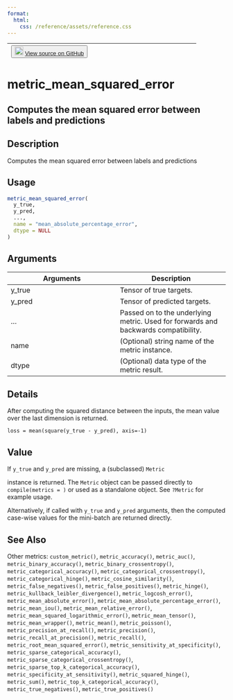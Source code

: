 ```yaml
---
format:
  html:
    css: /reference/assets/reference.css
---
```


| <button class="button"> ![](/reference/assets/GitHub-Mark-32px.png){width="20"} [View source on GitHub](https://github.com/rstudio/keras//blob/main/R/metrics.R#L1106) </button> |
|:------------------------------:|:--------------------------------------:|

# metric_mean_squared_error

## Computes the mean squared error between labels and predictions

## Description
Computes the mean squared error between labels and predictions 


## Usage
```r
metric_mean_squared_error( 
  y_true, 
  y_pred, 
  ..., 
  name = "mean_absolute_percentage_error", 
  dtype = NULL 
) 
```

## Arguments
|Arguments|Description|
|---|---|
| y_true | Tensor of true targets. |
| y_pred | Tensor of predicted targets. |
| ... | Passed on to the underlying metric. Used for forwards and backwards compatibility. |
| name | (Optional) string name of the metric instance. |
| dtype | (Optional) data type of the metric result. |

## Details

After computing the squared distance between the inputs, the mean value over the last dimension is returned. 

`loss = mean(square(y_true - y_pred), axis=-1)`


## Value

If `y_true` and `y_pred` are missing, a (subclassed) `Metric`

instance is returned. The `Metric` object can be passed directly to `compile(metrics = )` or used as a standalone object. See `?Metric` for example usage. 

Alternatively, if called with `y_true` and `y_pred` arguments, then the computed case-wise values for the mini-batch are returned directly. 



## See Also
Other metrics:  `custom_metric()`, `metric_accuracy()`, `metric_auc()`, `metric_binary_accuracy()`, `metric_binary_crossentropy()`, `metric_categorical_accuracy()`, `metric_categorical_crossentropy()`, `metric_categorical_hinge()`, `metric_cosine_similarity()`, `metric_false_negatives()`, `metric_false_positives()`, `metric_hinge()`, `metric_kullback_leibler_divergence()`, `metric_logcosh_error()`, `metric_mean_absolute_error()`, `metric_mean_absolute_percentage_error()`, `metric_mean_iou()`, `metric_mean_relative_error()`, `metric_mean_squared_logarithmic_error()`, `metric_mean_tensor()`, `metric_mean_wrapper()`, `metric_mean()`, `metric_poisson()`, `metric_precision_at_recall()`, `metric_precision()`, `metric_recall_at_precision()`, `metric_recall()`, `metric_root_mean_squared_error()`, `metric_sensitivity_at_specificity()`, `metric_sparse_categorical_accuracy()`, `metric_sparse_categorical_crossentropy()`, `metric_sparse_top_k_categorical_accuracy()`, `metric_specificity_at_sensitivity()`, `metric_squared_hinge()`, `metric_sum()`, `metric_top_k_categorical_accuracy()`, `metric_true_negatives()`, `metric_true_positives()`

